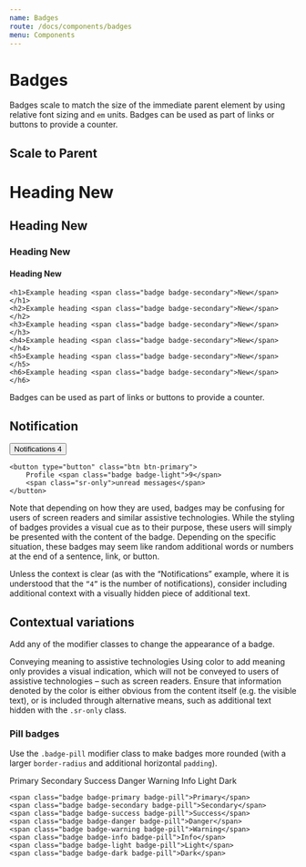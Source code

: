 ```yaml
---
name: Badges
route: /docs/components/badges
menu: Components
---
```



# Badges

Badges scale to match the size of the immediate parent element by using relative font sizing and `em` units.
Badges can be used as part of links or buttons to provide a counter.

## Scale to Parent

<Playground>
	<h1>
		Heading <Badge color="secondary">New</Badge>
	</h1>
	<h2>
		Heading <Badge color="secondary">New</Badge>
	</h2>
	<h3>
		Heading <Badge color="secondary">New</Badge>
	</h3>
	<h4>
		Heading <Badge color="secondary">New</Badge>
	</h4>

</Playground>

    <h1>Example heading <span class="badge badge-secondary">New</span></h1>
    <h2>Example heading <span class="badge badge-secondary">New</span></h2>
    <h3>Example heading <span class="badge badge-secondary">New</span></h3>
    <h4>Example heading <span class="badge badge-secondary">New</span></h4>
    <h5>Example heading <span class="badge badge-secondary">New</span></h5>
    <h6>Example heading <span class="badge badge-secondary">New</span></h6>

Badges can be used as part of links or buttons to provide a counter.

## Notification

<Playground>
	<Button color="primary" outline>
		Notifications <Badge color="primary">4</Badge>
	</Button>
</Playground>

    <button type="button" class="btn btn-primary">
        Profile <span class="badge badge-light">9</span>
        <span class="sr-only">unread messages</span>
    </button>

Note that depending on how they are used, badges may be confusing for users of screen readers and similar assistive technologies. While the styling of badges provides a visual cue as to their purpose, these users will simply be presented with the content of the badge. Depending on the specific situation, these badges may seem like random additional words or numbers at the end of a sentence, link, or button.

Unless the context is clear (as with the “Notifications” example, where it is understood that the `“4”` is the number of notifications), consider including additional context with a visually hidden piece of additional text.



## Contextual variations

Add any of the modifier classes to change the appearance of a badge.

Conveying meaning to assistive technologies
Using color to add meaning only provides a visual indication, which will not be conveyed to users of assistive technologies – such as screen readers. Ensure that information denoted by the color is either obvious from the content itself (e.g. the visible text), or is included through alternative means, such as additional text hidden with the `.sr-only` class.

### Pill badges

Use the `.badge-pill` modifier class to make badges more rounded (with a larger `border-radius` and additional horizontal `padding`).

<Playground>
	<Badge color="primary" className="mr-2" pill >Primary</Badge>
	<Badge color="secondary" className="mr-2" pill >Secondary</Badge>
	<Badge color="success" className="mr-2" pill >Success</Badge>
	<Badge color="danger" className="mr-2" pill >Danger</Badge>
	<Badge color="warning" className="mr-2" pill >Warning</Badge>
	<Badge color="info" className="mr-2" pill >Info</Badge>
	<Badge color="light" className="mr-2" pill >Light</Badge>
	<Badge color="dark" className="mr-2" pill >Dark</Badge>
</Playground>


    <span class="badge badge-primary badge-pill">Primary</span>
    <span class="badge badge-secondary badge-pill">Secondary</span>
    <span class="badge badge-success badge-pill">Success</span>
    <span class="badge badge-danger badge-pill">Danger</span>
    <span class="badge badge-warning badge-pill">Warning</span>
    <span class="badge badge-info badge-pill">Info</span>
    <span class="badge badge-light badge-pill">Light</span>
    <span class="badge badge-dark badge-pill">Dark</span>